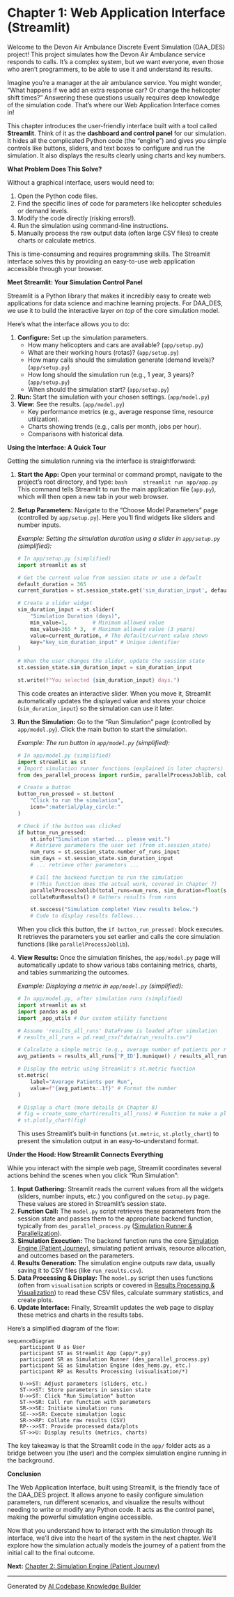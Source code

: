 # Chapter 1: Web Application Interface (Streamlit)

Welcome to the Devon Air Ambulance Discrete Event Simulation (DAA_DES) project! This project simulates how the Devon Air Ambulance service responds to calls. It's a complex system, but we want everyone, even those who aren't programmers, to be able to use it and understand its results.

Imagine you're a manager at the air ambulance service. You might wonder, "What happens if we add an extra response car? Or change the helicopter shift times?" Answering these questions usually requires deep knowledge of the simulation code. That's where our Web Application Interface comes in!

This chapter introduces the user-friendly interface built with a tool called **Streamlit**. Think of it as the **dashboard and control panel** for our simulation. It hides all the complicated Python code (the "engine") and gives you simple controls like buttons, sliders, and text boxes to configure and run the simulation. It also displays the results clearly using charts and key numbers.

**What Problem Does This Solve?**

Without a graphical interface, users would need to:

1.  Open the Python code files.
2.  Find the specific lines of code for parameters like helicopter schedules or demand levels.
3.  Modify the code directly (risking errors!).
4.  Run the simulation using command-line instructions.
5.  Manually process the raw output data (often large CSV files) to create charts or calculate metrics.

This is time-consuming and requires programming skills. The Streamlit interface solves this by providing an easy-to-use web application accessible through your browser.

**Meet Streamlit: Your Simulation Control Panel**

Streamlit is a Python library that makes it incredibly easy to create web applications for data science and machine learning projects. For DAA_DES, we use it to build the interactive layer *on top* of the core simulation model.

Here's what the interface allows you to do:

1.  **Configure:** Set up the simulation parameters.
    *   How many helicopters and cars are available? (`app/setup.py`)
    *   What are their working hours (rotas)? (`app/setup.py`)
    *   How many calls should the simulation generate (demand levels)? (`app/setup.py`)
    *   How long should the simulation run (e.g., 1 year, 3 years)? (`app/setup.py`)
    *   When should the simulation start? (`app/setup.py`)
2.  **Run:** Start the simulation with your chosen settings. (`app/model.py`)
3.  **View:** See the results. (`app/model.py`)
    *   Key performance metrics (e.g., average response time, resource utilization).
    *   Charts showing trends (e.g., calls per month, jobs per hour).
    *   Comparisons with historical data.

**Using the Interface: A Quick Tour**

Getting the simulation running via the interface is straightforward:

1.  **Start the App:** Open your terminal or command prompt, navigate to the project's root directory, and type:
    ```bash
    streamlit run app/app.py
    ```
    This command tells Streamlit to run the main application file (`app.py`), which will then open a new tab in your web browser.

2.  **Setup Parameters:** Navigate to the "Choose Model Parameters" page (controlled by `app/setup.py`). Here you'll find widgets like sliders and number inputs.

    *Example: Setting the simulation duration using a slider in `app/setup.py` (simplified):*
    ```python
    # In app/setup.py (simplified)
    import streamlit as st

    # Get the current value from session state or use a default
    default_duration = 365
    current_duration = st.session_state.get('sim_duration_input', default_duration)

    # Create a slider widget
    sim_duration_input = st.slider(
        "Simulation Duration (days)",
        min_value=1,        # Minimum allowed value
        max_value=365 * 3,  # Maximum allowed value (3 years)
        value=current_duration, # The default/current value shown
        key="key_sim_duration_input" # Unique identifier
    )

    # When the user changes the slider, update the session state
    st.session_state.sim_duration_input = sim_duration_input

    st.write(f"You selected {sim_duration_input} days.")
    ```
    This code creates an interactive slider. When you move it, Streamlit automatically updates the displayed value and stores your choice (`sim_duration_input`) so the simulation can use it later.

3.  **Run the Simulation:** Go to the "Run Simulation" page (controlled by `app/model.py`). Click the main button to start the simulation.

    *Example: The run button in `app/model.py` (simplified):*
    ```python
    # In app/model.py (simplified)
    import streamlit as st
    # Import simulation runner functions (explained in later chapters)
    from des_parallel_process import runSim, parallelProcessJoblib, collateRunResults

    # Create a button
    button_run_pressed = st.button(
        "Click to run the simulation",
        icon=":material/play_circle:"
    )

    # Check if the button was clicked
    if button_run_pressed:
        st.info("Simulation started... please wait.")
        # Retrieve parameters the user set (from st.session_state)
        num_runs = st.session_state.number_of_runs_input
        sim_days = st.session_state.sim_duration_input
        # ... retrieve other parameters ...

        # Call the backend function to run the simulation
        # (This function does the actual work, covered in Chapter 7)
        parallelProcessJoblib(total_runs=num_runs, sim_duration=float(sim_days * 24 * 60))
        collateRunResults() # Gathers results from runs

        st.success("Simulation complete! View results below.")
        # Code to display results follows...
    ```
    When you click this button, the `if button_run_pressed:` block executes. It retrieves the parameters you set earlier and calls the core simulation functions (like `parallelProcessJoblib`).

4.  **View Results:** Once the simulation finishes, the `app/model.py` page will automatically update to show various tabs containing metrics, charts, and tables summarizing the outcomes.

    *Example: Displaying a metric in `app/model.py` (simplified):*
    ```python
    # In app/model.py, after simulation runs (simplified)
    import streamlit as st
    import pandas as pd
    import _app_utils # Our custom utility functions

    # Assume 'results_all_runs' DataFrame is loaded after simulation
    # results_all_runs = pd.read_csv("data/run_results.csv")

    # Calculate a simple metric (e.g., average number of patients per run)
    avg_patients = results_all_runs['P_ID'].nunique() / results_all_runs['run_number'].nunique()

    # Display the metric using Streamlit's st.metric function
    st.metric(
        label="Average Patients per Run",
        value=f"{avg_patients:.1f}" # Format the number
    )

    # Display a chart (more details in Chapter 8)
    # fig = create_some_chart(results_all_runs) # Function to make a plot
    # st.plotly_chart(fig)
    ```
    This uses Streamlit's built-in functions (`st.metric`, `st.plotly_chart`) to present the simulation output in an easy-to-understand format.

**Under the Hood: How Streamlit Connects Everything**

While you interact with the simple web page, Streamlit coordinates several actions behind the scenes when you click "Run Simulation":

1.  **Input Gathering:** Streamlit reads the current values from all the widgets (sliders, number inputs, etc.) you configured on the `setup.py` page. These values are stored in Streamlit's session state.
2.  **Function Call:** The `model.py` script retrieves these parameters from the session state and passes them to the appropriate backend function, typically from `des_parallel_process.py` ([Simulation Runner & Parallelization](07_simulation_runner___parallelization_.qmd)).
3.  **Simulation Execution:** The backend function runs the core [Simulation Engine (Patient Journey)](02_simulation_engine__patient_journey__.qmd), simulating patient arrivals, resource allocation, and outcomes based on the parameters.
4.  **Results Generation:** The simulation engine outputs raw data, usually saving it to CSV files (like `run_results.csv`).
5.  **Data Processing & Display:** The `model.py` script then uses functions (often from `visualisation` scripts or covered in [Results Processing & Visualization](08_results_processing___visualization_.qmd)) to read these CSV files, calculate summary statistics, and create plots.
6.  **Update Interface:** Finally, Streamlit updates the web page to display these metrics and charts in the results tabs.

Here's a simplified diagram of the flow:

```mermaid
sequenceDiagram
    participant U as User
    participant ST as Streamlit App (app/*.py)
    participant SR as Simulation Runner (des_parallel_process.py)
    participant SE as Simulation Engine (des_hems.py, etc.)
    participant RP as Results Processing (visualisation/*)

    U->>ST: Adjust parameters (sliders, etc.)
    ST->>ST: Store parameters in session state
    U->>ST: Click "Run Simulation" button
    ST->>SR: Call run function with parameters
    SR->>SE: Initiate simulation runs
    SE-->>SR: Execute simulation logic
    SR->>RP: Collate raw results (CSV)
    RP-->>ST: Provide processed data/plots
    ST->>U: Display results (metrics, charts)
```

The key takeaway is that the Streamlit code in the `app/` folder acts as a bridge between you (the user) and the complex simulation engine running in the background.

**Conclusion**

The Web Application Interface, built using Streamlit, is the friendly face of the DAA_DES project. It allows anyone to easily configure simulation parameters, run different scenarios, and visualize the results without needing to write or modify any Python code. It acts as the control panel, making the powerful simulation engine accessible.

Now that you understand how to interact with the simulation through its interface, we'll dive into the heart of the system in the next chapter. We'll explore how the simulation actually models the journey of a patient from the initial call to the final outcome.

**Next:** [Chapter 2: Simulation Engine (Patient Journey)](02_simulation_engine__patient_journey__.qmd)

---

Generated by [AI Codebase Knowledge Builder](https://github.com/The-Pocket/Tutorial-Codebase-Knowledge)
